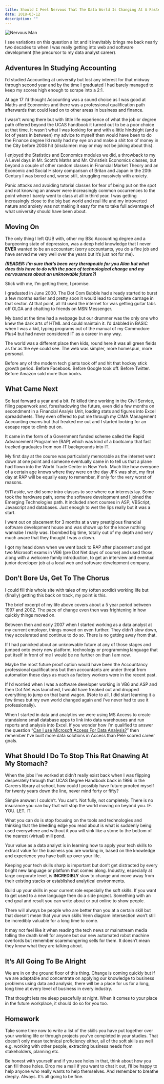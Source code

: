 ```yaml
---
title: Should I Feel Nervous That The Data World Is Changing At A Faster And Faster Pace And I Can’t Keep Up?
date: 2018-03-12
description: ""
---
```

![Nervous Man](./nervous-man.jpg)

I see variations on this question a lot and it inevitably brings me back nearly two decades to when I was really getting into web and software development (the precursor to my data analyst career).

## Adventures In Studying Accounting

I&#8217;d studied Accounting at university but lost any interest for that midway through second year and by the time I graduated I had barely managed to keep my scores high enough to scrape into a 2:1.

At age 17 I&#8217;d thought Accounting was a sound choice as I was good at Maths and Economics and there was a professional qualification path afterwards that could lead on to other areas in business and finance.

I wasn&#8217;t wrong there but with little life experience of what the job or degree path offered beyond the UCAS handbook it turned out to be a poor choice at that time. It wasn&#8217;t what I was looking for and with a little hindsight (and a lot of years in between) my advice to myself then would have been to do the Finance degree I&#8217;d really had my eye on and make a shit ton of money in the City before 2008 hit (disclaimer: may or may not be joking about this).

I enjoyed the Statistics and Economics modules we did, a throwback to my A Level days in Mr. Scott&#8217;s Maths and Mr. Christie&#8217;s Economics classes, but beyond a couple of other random classes in Financial Market Theory and an Economic and Social History comparison of Britan and Japan in the 20th Century I was bored and, worse still, struggling massively with anxiety.

Panic attacks and avoiding tutorial classes for fear of being put on the spot and not knowing an answer were increasingly common occurrences to the point where I barely went to class at all in third year. I was getting increasingly close to the big bad world and real life and my introverted nature and anxiety was not making it easy for me to take full advantage of what university should have been about.

## Moving On

The only thing I left QUB with, other my BSc Accounting degree and a burgeoning state of depression, was a deep held knowledge that I never **EVER** wanted to be an accountant (sorry accountants, you do a fine job and have served me very well over the years but it&#8217;s just not for me).

_**(READER: I&#8217;m sure that&#8217;s been very therapeutic for you Alan but what does this have to do with the pace of technological change and my nervousness about an unknowable future?)**_

Stick with me, I&#8217;m getting there, I promise.

I graduated in June 2000. The Dot Com Bubble had already started to burst a few months earlier and pretty soon it would lead to complete carnage in that sector. At that point, all I&#8217;d used the internet for was getting guitar tabs off OLGA and chatting to friends on MSN Messenger.

My band at the time had a webpage but our drummer was the only one who knew the dark arts of HTML and could maintain it. I&#8217;d dabbled in BASIC when I was a kid, typing programs out of the manual of my Commodore Plus4 but had never considered IT as a career in any way.

The world was a different place then kids, round here it was all green fields as far as the eye could see. The web was simpler, more homespun, more personal.

Before any of the modern tech giants took off and hit that hockey stick growth period. Before Facebook. Before Google took off. Before Twitter. Before Amazon sold more than books.

## What Came Next

So fast forward a year and a bit. I&#8217;d killed time working in the Civil Service, filing paperwork and, foreshadowing the future, even did a few months on secondment in a Financial Analyis Unit, loading stats and figures into Excel spreadsheets. They even offered to put me through my CIMA Management Accounting exams but that freaked me out and I started looking for an escape rope to climb out on.

It came in the form of a Government funded scheme called the Rapid Advancement Programme (RAP) which was kind of a bootcamp that fast tracked graduates from non-IT backgrounds into IT.

My first day at the course was particularly memorable as the internet went down at one point and someone eventually came in to tell us that a plane had flown into the World Trade Center in New York. Much like how everyone of a certain age knows where they were on the day JFK was shot, my first day at RAP will be equally easy to remember, if only for the very worst of reasons.

9/11 aside, we did some intro classes to see where our interests lay. Some took the hardware path, some the software development and I joined the Emerging Technologies path. It included short courses in ASP, VBScript, Javascript and databases. Just enough to wet the lips really but it was a start.

I went out on placement for 3 months at a very prestigious financial software development house and was shown up for the know nothing wannabe I really was. I bombed big time, totally out of my depth and very much aware that they thought I was a clown.

I got my head down when we went back to RAP after placement and got two Microsoft exams in VB6 (pre Dot Net days of course) and used those, along with a welcome family introduction, to get an interview and eventual junior developer job at a local web and software development company.

## Don&#8217;t Bore Us, Get To The Chorus

I could fill this whole site with tales of my (often sordid) working life but (finally) getting this back on track, my point is this.

The brief excerpt of my life above covers about a 5 year period between 1997 and 2002. The pace of change even then was frightening in how quickly things moved on.

Between then and early 2007 when I started working as a data analyst at my current employer, things moved on even further. They didn&#8217;t slow down, they accelerated and continue to do so. There is no getting away from that.

If I had panicked about an unknowable future at any of those stages and jumped onto every new platform, technology or programming language that put itself in front of me I would be no further on than I am now.

Maybe the most future proof option would have been the Accountancy professional qualifications but then accountants are under threat from automation these days as much as factory workers were in the recent past.

If I&#8217;d worried when I was a software developer working in VB6 and ASP and then Dot Net was launched, I would have freaked out and dropped everything to jump on that band wagon. (Note to all, I did start learning it a few times but my own world changed again and I&#8217;ve never had to use it professionally).

When I started in data and analytics we were using MS Access to create standalone small database apps to link into data warehouses and run reports and analysis into Excel. If you wonder how I&#8217;m qualified to answer the question &#8220;[Can I use Microsoft Access For Data Analysis?][1]&#8221; then remember I&#8217;ve built more data solutions in Access than Pele scored career goals.

## What Should I Do To Stop This Rat Gnawing At My Stomach?

When the jobs I&#8217;ve worked at didn&#8217;t really exist back when I was flipping desperately through that UCAS Degree Handbook back in 1996 in the Careers library at school, how could I possibly have future proofed myself for twenty years down the line, never mind forty or fifty?

Simple answer: I couldn&#8217;t. You can&#8217;t. Not fully, not completely. There is no insurance you can buy that will stop the world moving on beyond you. IF. YOU. LET. IT.

What you can do is stop focusing on the tools and technologies and thinking that the bleeding edge you read about is what is suddenly being used everywhere and without it you will sink like a stone to the bottom of the nearest (virtual) mill pond.

Your value as a data analyst is in learning how to apply your tech skills to extract value for the business you are working in, based on the knowledge and experience you have built up over your life.

Keeping your tech skills sharp is important but don&#8217;t get distracted by every bright new language or platform that comes along. Industry, especially at large corporate level, is **INCREDIBLY** slow to change and move away from their existing stacks or established analytical environments.

Build up your skills in your current role especially the soft skills. If you want to get used to a new language then do a side project. Something with an end goal and result you can write about or put online to show people.

There will always be people who are better than you at a certain skill but that doesn&#8217;t mean that your own skills Venn diagram intersection won&#8217;t still be incredibly valuable for a long time to come.

It may not feel like it when reading the tech news or mainstream media tolling the death knell for anyone but our new automated robot machine overlords but remember scaremongering sells for them. It doesn&#8217;t mean they know what they are talking about.

## It&#8217;s All Going To Be Alright

We are in on the ground floor of this thing. Change is coming quickly but if we are adaptable and concentrate on applying our knowledge to business problems using data and analysis, there will be a place for us for a long, long time at every level of business in every industry.

That thought lets me sleep peacefully at night. When it comes to your place in the future workplace, it should do so for you too.

## Homework

Take some time now to write a list of the skills you have put together over your working life or through projects you&#8217;ve completed in your studies. That doesn&#8217;t only mean technical proficiency either, all of the soft skills as well e.g. working with other people, extracting business needs from stakeholders, planning etc.

Be honest with yourself and if you see holes in that, think about how you can fill those holes. Drop me a mail if you want to chat it out, I&#8217;ll be happy to help anyone who really wants to help themselves. And remember to breathe deeply. Always. It&#8217;s all going to be fine.

 [1]: https://alanhylands.com/articles/can-i-use-microsoft-access-for-data-analysis/